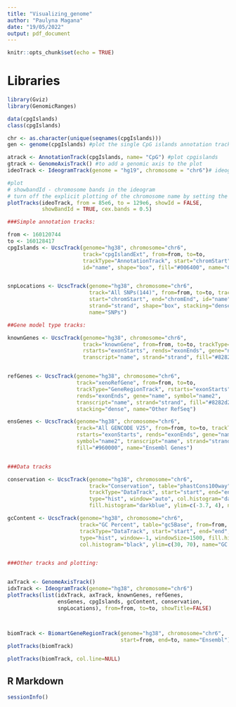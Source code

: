 ```yaml
---
title: "Visualizing_genome"
author: "Paulyna Magana"
date: "19/05/2022"
output: pdf_document
---
```


```r
knitr::opts_chunk$set(echo = TRUE)
```

# Libraries

```r
library(Gviz)
library(GenomicRanges)
```


```r

data(cpgIslands)
class(cpgIslands)

chr <- as.character(unique(seqnames(cpgIslands)))
gen <- genome(cpgIslands) #plot the single CpG islands annotation track.

```

```r
atrack <- AnnotationTrack(cpgIslands, name= "CpG") #plot cpgislands
gtrack <- GenomeAxisTrack() #to add a genomic axis to the plot
ideoTrack <- IdeogramTrack(genome = "hg19", chromosome = "chr6")# ideogram
```


```r
#plot
# showbandId - chromosome bands in the ideogram
# turn off the explicit plotting of the chromosome name by setting the showId display parameter to FALSE.
plotTracks(ideoTrack, from = 85e6, to = 129e6, showId = FALSE, 
           showBandId = TRUE, cex.bands = 0.5)
```


```r

###Simple annotation tracks:

from <- 160120744
to <- 160128417
cpgIslands <- UcscTrack(genome="hg38", chromosome="chr6",
                        track="cpgIslandExt", from=from, to=to,
                        trackType="AnnotationTrack", start="chromStart", end="chromEnd",
                        id="name", shape="box", fill="#006400", name="CpG Islands")


snpLocations <- UcscTrack(genome="hg38", chromosome="chr6",
                          track="All SNPs(144)", from=from, to=to, trackType="AnnotationTrack",
                          start="chromStart", end="chromEnd", id="name", feature="func",
                          strand="strand", shape="box", stacking="dense", fill="black",
                          name="SNPs")

##Gene model type tracks:

knownGenes <- UcscTrack(genome="hg38", chromosome="chr6",
                        track="knownGene", from=from, to=to, trackType="GeneRegionTrack",
                        rstarts="exonStarts", rends="exonEnds", gene="name", symbol="name",
                        transcript="name", strand="strand", fill="#8282d2", name="UCSC Genes")


refGenes <- UcscTrack(genome="hg38", chromosome="chr6",
                      track="xenoRefGene", from=from, to=to,
                      trackType="GeneRegionTrack", rstarts="exonStarts",
                      rends="exonEnds", gene="name", symbol="name2",
                      transcript="name", strand="strand", fill="#8282d2",
                      stacking="dense", name="Other RefSeq")

ensGenes <- UcscTrack(genome="hg38", chromosome="chr6",
                      track="All GENCODE V25", from=from, to=to, trackType="GeneRegionTrack",
                      rstarts="exonStarts", rends="exonEnds", gene="name",
                      symbol="name2", transcript="name", strand="strand",
                      fill="#960000", name="Ensembl Genes")


###Data tracks

conservation <- UcscTrack(genome="hg38", chromosome="chr6",
                          track="Conservation", table="phastCons100way", from=from, to=to,
                          trackType="DataTrack", start="start", end="end", data="score",
                          type="hist", window="auto", col.histogram="darkblue",
                          fill.histogram="darkblue", ylim=c(-3.7, 4), name="Conservation")

gcContent <- UcscTrack(genome="hg38", chromosome="chr6",
                       track="GC Percent", table="gc5Base", from=from, to=to,
                       trackType="DataTrack", start="start", end="end", data="score",
                       type="hist", window=-1, windowSize=1500, fill.histogram="black",
                       col.histogram="black", ylim=c(30, 70), name="GC Percent")


###Other tracks and plotting: 


axTrack <- GenomeAxisTrack()
idxTrack <- IdeogramTrack(genome="hg38", chromosome="chr6")
plotTracks(list(idxTrack, axTrack, knownGenes, refGenes,
                ensGenes, cpgIslands, gcContent, conservation,
                snpLocations), from=from, to=to, showTitle=FALSE)




```


```r

biomTrack <- BiomartGeneRegionTrack(genome="hg38", chromosome="chr6",
                                    start=from, end=to, name="Ensembl")
plotTracks(biomTrack)

```


```r
plotTracks(biomTrack, col.line=NULL) 
```



## R Markdown


```r
sessionInfo()
```
